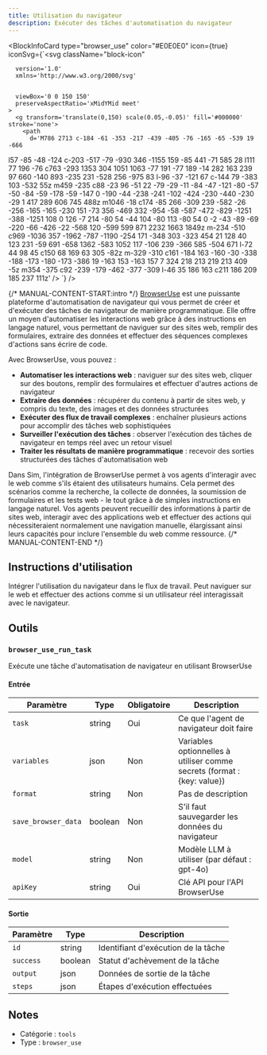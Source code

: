 ```yaml
---
title: Utilisation du navigateur
description: Exécuter des tâches d'automatisation du navigateur
---
```



<BlockInfoCard 
  type="browser_use"
  color="#E0E0E0"
  icon={true}
  iconSvg={`<svg className="block-icon"
      
      version='1.0'
      xmlns='http://www.w3.org/2000/svg'
      
      
      viewBox='0 0 150 150'
      preserveAspectRatio='xMidYMid meet'
    >
      <g transform='translate(0,150) scale(0.05,-0.05)' fill='#000000' stroke='none'>
        <path
          d='M786 2713 c-184 -61 -353 -217 -439 -405 -76 -165 -65 -539 19 -666
l57 -85 -48 -124 c-203 -517 -79 -930 346 -1155 159 -85 441 -71 585 28 l111
77 196 -76 c763 -293 1353 304 1051 1063 -77 191 -77 189 -14 282 163 239 97
660 -140 893 -235 231 -528 256 -975 83 l-96 -37 -121 67 c-144 79 -383 103
-532 55z m459 -235 c88 -23 96 -51 22 -79 -29 -11 -84 -47 -121 -80 -57 -50
-84 -59 -178 -59 -147 0 -190 -44 -238 -241 -102 -424 -230 -440 -230 -29 1
417 289 606 745 488z m1046 -18 c174 -85 266 -309 239 -582 -26 -256 -165
-165 -230 151 -73 356 -469 332 -954 -58 -587 -472 -829 -1251 -388 -1251 108
0 126 -7 214 -80 54 -44 104 -80 113 -80 54 0 -2 -43 -89 -69 -220 -66 -426
-22 -568 120 -599 599 871 2232 1663 1849z m-234 -510 c969 -1036 357 -1962
-787 -1190 -254 171 -348 303 -323 454 21 128 40 123 231 -59 691 -658 1362
-583 1052 117 -106 239 -366 585 -504 671 l-72 44 98 45 c150 68 169 63 305
-82z m-329 -310 c161 -184 163 -160 -30 -338 -188 -173 -180 -173 -386 19
-163 153 -163 157 7 324 218 213 219 213 409 -5z m354 -375 c92 -239 -179
-462 -377 -309 l-46 35 186 163 c211 186 209 185 237 111z'
        />
      </g>
    </svg>`}
/>

{/* MANUAL-CONTENT-START:intro */}
[BrowserUse](https://browser-use.com/) est une puissante plateforme d'automatisation de navigateur qui vous permet de créer et d'exécuter des tâches de navigateur de manière programmatique. Elle offre un moyen d'automatiser les interactions web grâce à des instructions en langage naturel, vous permettant de naviguer sur des sites web, remplir des formulaires, extraire des données et effectuer des séquences complexes d'actions sans écrire de code.

Avec BrowserUse, vous pouvez :

- **Automatiser les interactions web** : naviguer sur des sites web, cliquer sur des boutons, remplir des formulaires et effectuer d'autres actions de navigateur
- **Extraire des données** : récupérer du contenu à partir de sites web, y compris du texte, des images et des données structurées
- **Exécuter des flux de travail complexes** : enchaîner plusieurs actions pour accomplir des tâches web sophistiquées
- **Surveiller l'exécution des tâches** : observer l'exécution des tâches de navigateur en temps réel avec un retour visuel
- **Traiter les résultats de manière programmatique** : recevoir des sorties structurées des tâches d'automatisation web

Dans Sim, l'intégration de BrowserUse permet à vos agents d'interagir avec le web comme s'ils étaient des utilisateurs humains. Cela permet des scénarios comme la recherche, la collecte de données, la soumission de formulaires et les tests web - le tout grâce à de simples instructions en langage naturel. Vos agents peuvent recueillir des informations à partir de sites web, interagir avec des applications web et effectuer des actions qui nécessiteraient normalement une navigation manuelle, élargissant ainsi leurs capacités pour inclure l'ensemble du web comme ressource.
{/* MANUAL-CONTENT-END */}

## Instructions d'utilisation

Intégrer l'utilisation du navigateur dans le flux de travail. Peut naviguer sur le web et effectuer des actions comme si un utilisateur réel interagissait avec le navigateur.

## Outils

### `browser_use_run_task`

Exécute une tâche d'automatisation de navigateur en utilisant BrowserUse

#### Entrée

| Paramètre | Type | Obligatoire | Description |
| --------- | ---- | ----------- | ----------- |
| `task` | string | Oui | Ce que l'agent de navigateur doit faire |
| `variables` | json | Non | Variables optionnelles à utiliser comme secrets \(format : \{key: value\}\) |
| `format` | string | Non | Pas de description |
| `save_browser_data` | boolean | Non | S'il faut sauvegarder les données du navigateur |
| `model` | string | Non | Modèle LLM à utiliser \(par défaut : gpt-4o\) |
| `apiKey` | string | Oui | Clé API pour l'API BrowserUse |

#### Sortie

| Paramètre | Type | Description |
| --------- | ---- | ----------- |
| `id` | string | Identifiant d'exécution de la tâche |
| `success` | boolean | Statut d'achèvement de la tâche |
| `output` | json | Données de sortie de la tâche |
| `steps` | json | Étapes d'exécution effectuées |

## Notes

- Catégorie : `tools`
- Type : `browser_use`
